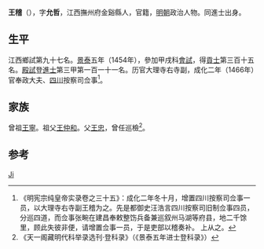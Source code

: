 {{Otheruses|other=名为王稽的其他人物|王稽}}

'''王稽'''（{{bd|1429年||？}}），字'''允哲'''，江西撫州府金谿縣人，官籍，[[明朝|明朝]]政治人物。同進士出身。

== 生平 ==
江西鄉試第九十七名。[[景泰|景泰]]五年（1454年），參加甲戌科[[會試|會試]]，得[[貢士|貢士]]第三百十五名。[[殿試|殿試]]登[[進士|進士]]第三甲第一百一十一名。历官大理寺右寺副，成化二年（1466年）官奉政大夫、[[四川|四川]]按察司佥事<ref>《明宪宗纯皇帝实录卷之三十五》：成化二年冬十月，增置四川按察司佥事一员，以大理寺右寺副王稽为之。先是都御史汪浩言四川按察司旧制佥事四员，分巡四道，而佥事张畹在建昌奉敕整饬兵备兼巡叙州马湖等府县，地二千馀里，顾此失彼非便，请增置佥事一员，于是吏部以稽奏补。 上从之。</ref>。

== 家族 ==
曾祖[[王寧|王寧]]。祖父[[王仲和|王仲和]]。父[[王忠|王忠]]，曾任巡檢<ref>《天一阁藏明代科举录选刊·登科录》（《景泰五年进士登科录》）</ref>。

== 参考 ==
{{reflist}}

{{景泰五年甲戌科殿試金榜}}

{{Authority control}}

{{DEFAULTSORT:Wang王}}
[[Category:王姓|Ji]]


{{明朝人物小作品}}